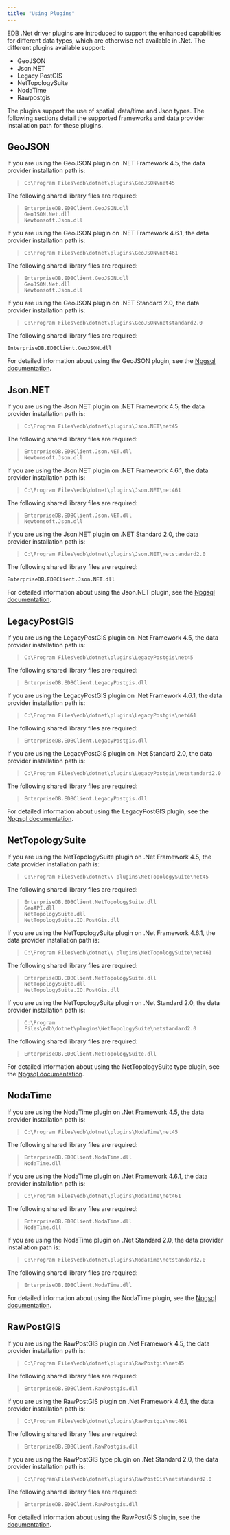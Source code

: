 ```yaml
---
title: "Using Plugins"
---
```


<div id="using_plugins" class="registered_link"></div>

EDB .Net driver plugins are introduced to support the enhanced capabilities for different data types, which are otherwise not available in .Net. The different plugins available support:

-   GeoJSON
-   Json.NET
-   Legacy PostGIS
-   NetTopologySuite
-   NodaTime
-   Rawpostgis

The plugins support the use of spatial, data/time and Json types. The following sections detail the supported frameworks and data provider installation path for these plugins.

## GeoJSON

If you are using the GeoJSON plugin on .NET Framework 4.5, the data provider installation path is:

> `C:\Program Files\edb\dotnet\plugins\GeoJSON\net45`

The following shared library files are required:

> `EnterpriseDB.EDBClient.GeoJSON.dll`  
> `GeoJSON.Net.dll`  
> `Newtonsoft.Json.dll`

If you are using the GeoJSON plugin on .NET Framework 4.6.1, the data provider installation path is:

> `C:\Program Files\edb\dotnet\plugins\GeoJSON\net461`

The following shared library files are required:

> `EnterpriseDB.EDBClient.GeoJSON.dll`  
> `GeoJSON.Net.dll`  
> `Newtonsoft.Json.dll`

If you are using the GeoJSON plugin on .NET Standard 2.0, the data provider installation path is:

> `C:\Program Files\edb\dotnet\plugins\GeoJSON\netstandard2.0`

The following shared library files are required:

`EnterpriseDB.EDBClient.GeoJSON.dll`

For detailed information about using the GeoJSON plugin, see the [Npgsql documentation](http://www.npgsql.org/doc/types/geojson.html/).

## Json.NET

If you are using the Json.NET plugin on .NET Framework 4.5, the data provider installation path is:

> `C:\Program Files\edb\dotnet\plugins\Json.NET\net45`

The following shared library files are required:

> `EnterpriseDB.EDBClient.Json.NET.dll`  
> `Newtonsoft.Json.dll`

If you are using the Json.NET plugin on .NET Framework 4.6.1, the data provider installation path is:

> `C:\Program Files\edb\dotnet\plugins\Json.NET\net461`

The following shared library files are required:

> `EnterpriseDB.EDBClient.Json.NET.dll`  
> `Newtonsoft.Json.dll`

If you are using the Json.NET plugin on .NET Standard 2.0, the data provider installation path is:

> `C:\Program Files\edb\dotnet\plugins\Json.NET\netstandard2.0`

The following shared library files are required:

`EnterpriseDB.EDBClient.Json.NET.dll`

For detailed information about using the Json.NET plugin, see the [Npgsql documentation](http://www.npgsql.org/doc/types/jsonnet.html/).

## LegacyPostGIS

If you are using the LegacyPostGIS plugin on .Net Framework 4.5, the data provider installation path is:

> `C:\Program Files\edb\dotnet\plugins\LegacyPostgis\net45`

The following shared library files are required:

> `EnterpriseDB.EDBClient.LegacyPostgis.dll`

If you are using the LegacyPostGIS plugin on .Net Framework 4.6.1, the data provider installation path is:

> `C:\Program Files\edb\dotnet\plugins\LegacyPostgis\net461`

The following shared library files are required:

> `EnterpriseDB.EDBClient.LegacyPostgis.dll`

If you are using the LegacyPostGIS plugin on .Net Standard 2.0, the data provider installation path is:

> `C:\Program Files\edb\dotnet\plugins\LegacyPostgis\netstandard2.0`

The following shared library files are required:

> `EnterpriseDB.EDBClient.LegacyPostgis.dll`

For detailed information about using the LegacyPostGIS plugin, see the [Npgsql documentation](http://www.npgsql.org/doc/types/legacy-postgis.html/).

## NetTopologySuite

If you are using the NetTopologySuite plugin on .Net Framework 4.5, the data provider installation path is:

> `C:\Program Files\edb\dotnet\\ plugins\NetTopologySuite\net45`

The following shared library files are required:

> `EnterpriseDB.EDBClient.NetTopologySuite.dll`  
> `GeoAPI.dll`  
> `NetTopologySuite.dll`  
> `NetTopologySuite.IO.PostGis.dll`

If you are using the NetTopologySuite plugin on .Net Framework 4.6.1, the data provider installation path is:

> `C:\Program Files\edb\dotnet\\ plugins\NetTopologySuite\net461`

The following shared library files are required:

> `EnterpriseDB.EDBClient.NetTopologySuite.dll`  
> `NetTopologySuite.dll`  
> `NetTopologySuite.IO.PostGis.dll`

If you are using the NetTopologySuite plugin on .Net Standard 2.0, the data provider installation path is:

> `C:\Program Files\edb\dotnet\plugins\NetTopologySuite\netstandard2.0`

The following shared library files are required:

> `EnterpriseDB.EDBClient.NetTopologySuite.dll`

For detailed information about using the NetTopologySuite type plugin, see the [Npgsql documentation](http://www.npgsql.org/doc/types/nts.html/).

## NodaTime

If you are using the NodaTime plugin on .Net Framework 4.5, the data provider installation path is:

> `C:\Program Files\edb\dotnet\plugins\NodaTime\net45`

The following shared library files are required:

> `EnterpriseDB.EDBClient.NodaTime.dll`  
> `NodaTime.dll`

If you are using the NodaTime plugin on .Net Framework 4.6.1, the data provider installation path is:

> `C:\Program Files\edb\dotnet\plugins\NodaTime\net461`

The following shared library files are required:

> `EnterpriseDB.EDBClient.NodaTime.dll`  
> `NodaTime.dll`

If you are using the NodaTime plugin on .Net Standard 2.0, the data provider installation path is:

> `C:\Program Files\edb\dotnet\plugins\NodaTime\netstandard2.0`

The following shared library files are required:

> `EnterpriseDB.EDBClient.NodaTime.dll`

For detailed information about using the NodaTime plugin, see the [Npgsql documentation](http://www.npgsql.org/doc/types/nodatime.html/).

## RawPostGIS

If you are using the RawPostGIS plugin on .Net Framework 4.5, the data provider installation path is:

> `C:\Program Files\edb\dotnet\plugins\RawPostgis\net45`

The following shared library files are required:

> `EnterpriseDB.EDBClient.RawPostgis.dll`

If you are using the RawPostGIS plugin on .Net Framework 4.6.1, the data provider installation path is:

> `C:\Program Files\edb\dotnet\plugins\RawPostgis\net461`

The following shared library files are required:

> `EnterpriseDB.EDBClient.RawPostgis.dll`

If you are using the RawPostGIS type plugin on .Net Standard 2.0, the data provider installation path is:

> `C:\Program\Files\edb\dotnet\plugins\RawPostGis\netstandard2.0`

The following shared library files are required:

> `EnterpriseDB.EDBClient.RawPostgis.dll`

For detailed information about using the RawPostGIS plugin, see the [documentation](https://www.nuget.org/packages/Npgsql.RawPostgis/).
